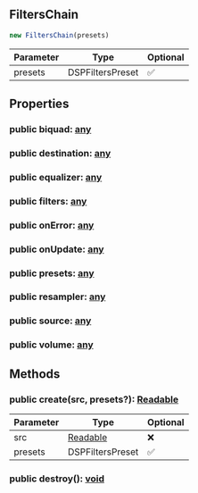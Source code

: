 ## FiltersChain


```typescript
new FiltersChain(presets)
```
| Parameter | Type | Optional |
| ----------- | ----------- | ----------- |
| presets | DSPFiltersPreset | ✅ |


## Properties
### public biquad: [any](https://www.typescriptlang.org/docs/handbook/2/everyday-types.html#any)

### public destination: [any](https://www.typescriptlang.org/docs/handbook/2/everyday-types.html#any)

### public equalizer: [any](https://www.typescriptlang.org/docs/handbook/2/everyday-types.html#any)

### public filters: [any](https://www.typescriptlang.org/docs/handbook/2/everyday-types.html#any)

### public onError: [any](https://www.typescriptlang.org/docs/handbook/2/everyday-types.html#any)

### public onUpdate: [any](https://www.typescriptlang.org/docs/handbook/2/everyday-types.html#any)

### public presets: [any](https://www.typescriptlang.org/docs/handbook/2/everyday-types.html#any)

### public resampler: [any](https://www.typescriptlang.org/docs/handbook/2/everyday-types.html#any)

### public source: [any](https://www.typescriptlang.org/docs/handbook/2/everyday-types.html#any)

### public volume: [any](https://www.typescriptlang.org/docs/handbook/2/everyday-types.html#any)


## Methods
### public create(src, presets?): [Readable](https://nodejs.org/dist/latest/docs/api/stream.html#stream_class_stream_readable)
| Parameter | Type | Optional |
| ----------- | ----------- | ----------- |
| src | [Readable](https://nodejs.org/dist/latest/docs/api/stream.html#stream_class_stream_readable) | ❌ |
| presets | DSPFiltersPreset | ✅ |
### public destroy(): [void](https://developer.mozilla.org/en-US/docs/Web/JavaScript/Reference/Global_Objects/undefined)
